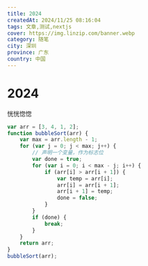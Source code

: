 ```yaml
---
title: 2024
createdAt: 2024/11/25 08:16:04
tags: 文章,测试,nextjs
cover: https://img.linzip.com/banner.webp
category: 随笔
city: 深圳
province: 广东
country: 中国
---
```


# 2024

恍恍惚惚

```js
var arr = [3, 4, 1, 2];
function bubbleSort(arr) {
    var max = arr.length - 1;
    for (var j = 0; j < max; j++) {
        // 声明一个变量，作为标志位
        var done = true;
        for (var i = 0; i < max - j; i++) {
            if (arr[i] > arr[i + 1]) {
                var temp = arr[i];
                arr[i] = arr[i + 1];
                arr[i + 1] = temp;
                done = false;
            }
        }
        if (done) {
            break;
        }
    }
    return arr;
}
bubbleSort(arr);
```
